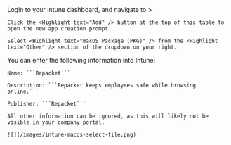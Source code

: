 <Steps>
  <Step title="Download our Intune MacOS app">
    <CardGroup cols={1}>
        <Card title="Repacket Agent (MacOS)" icon="apple" href="https://repacket-installers.s3.us-east-1.amazonaws.com/Repacket.pkg" />
    </CardGroup>
  </Step>
  
  <Step title="Browse to your App Dashboard">
    Login to your Intune dashboard, and navigate to <Highlight text="Apps" /> > <Highlight text="All Apps" />

    Click the <Highlight text="Add" /> button at the top of this table to open the new app creation prompt.

    Select <Highlight text="macOS Package (PKG)" /> from the <Highlight text="Other" /> section of the dropdown on your right.
  </Step>

  <Step title="Upload the Repacket Agent PKG">
    <CardGroup cols={1}>
        <Card title="Repacket Agent (MacOS)" icon="apple" href="https://repacket-installers.s3.us-east-1.amazonaws.com/Repacket.pkg" />
    </CardGroup>
  </Step>

  <Step title="Add App Information">
    You can enter the following information into Intune:

    Name: ```Repacket```

    Description: ```Repacket keeps employees safe while browsing online.```
    
    Publisher: ```Repacket```

    All other information can be ignored, as this will likely not be visible in your company portal.

    ![](/images/intune-macos-select-file.png)
  </Step>
  </Steps>